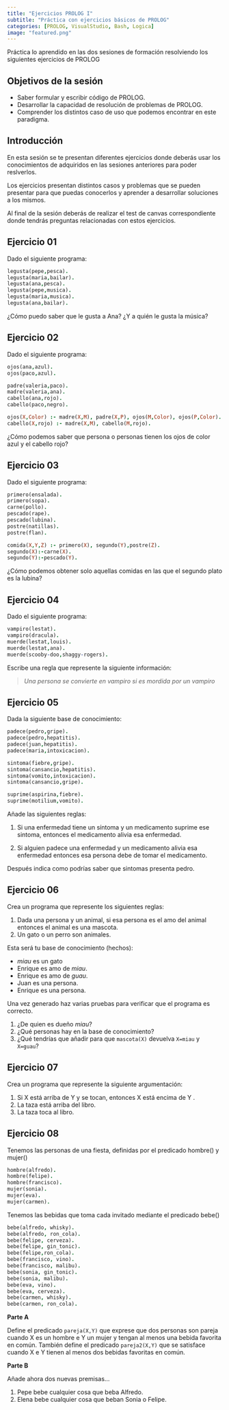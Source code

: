 ```yaml
---
title: "Ejercicios PROLOG I"
subtitle: "Práctica con ejercicios básicos de PROLOG"
categories: [PROLOG, VisualStudio, Bash, Logica]
image: "featured.png"
---
```


Práctica lo aprendido en las dos sesiones de formación resolviendo los siguientes ejercicios de PROLOG

## Objetivos de la sesión

-   Saber formular y escribir código de PROLOG.
-   Desarrollar la capacidad de resolución de problemas de PROLOG. 
-   Comprender los distintos caso de uso que podemos encontrar en este paradigma.

## Introducción

En esta sesión se te presentan diferentes ejercicios donde deberás usar los conocimientos de adquiridos en las sesiones anteriores para poder reslverlos. 

Los ejercicios presentan distintos casos y problemas que se pueden presentar para que puedas conocerlos y aprender a desarrollar soluciones a los mismos. 

Al final de la sesión deberás de realizar el test de canvas correspondiente donde tendrás preguntas relacionadas con estos ejercicios. 


## Ejercicio 01

Dado el siguiente programa:

```prolog
legusta(pepe,pesca).
legusta(maria,bailar).
legusta(ana,pesca).
legusta(pepe,musica).
legusta(maria,musica).
legusta(ana,bailar).
```

¿Cómo puedo saber que le gusta a Ana? ¿Y a quién le gusta la música?

## Ejercicio 02

Dado el siguiente programa:

```prolog
ojos(ana,azul).
ojos(paco,azul).

padre(valeria,paco).
madre(valeria,ana).
cabello(ana,rojo).
cabello(paco,negro).

ojos(X,Color) :- madre(X,M), padre(X,P), ojos(M,Color), ojos(P,Color).
cabello(X,rojo) :- madre(X,M), cabello(M,rojo).
```
¿Cómo podemos saber que persona o personas tienen los ojos de color azul y el cabello rojo?

## Ejercicio 03

Dado el siguiente programa:

```prolog
primero(ensalada).
primero(sopa).
carne(pollo).
pescado(rape).
pescado(lubina).
postre(natillas).
postre(flan).

comida(X,Y,Z) :- primero(X), segundo(Y),postre(Z).
segundo(X):-carne(X).
segundo(Y):-pescado(Y).
```
¿Cómo podemos obtener solo aquellas comidas en las que el segundo plato es la lubina?

## Ejercicio 04

Dado el siguiente programa:

```prolog
vampiro(lestat).
vampiro(dracula).
muerde(lestat,louis).
muerde(lestat,ana).
muerde(scooby-doo,shaggy-rogers).
```
Escribe una regla que represente la siguiente información:
    
> *Una persona se convierte en vampiro si es mordida por un vampiro*


## Ejercicio 05

Dada la siguiente base de conocimiento:

```prolog
padece(pedro,gripe).
padece(pedro,hepatitis).
padece(juan,hepatitis).
padece(maria,intoxicacion).

sintoma(fiebre,gripe).
sintoma(cansancio,hepatitis).
sintoma(vomito,intoxicacion).
sintoma(cansancio,gripe).

suprime(aspirina,fiebre).
suprime(motilium,vomito).
```
Añade las siguientes reglas:

1. Si una enfermedad tiene un síntoma y un medicamento suprime ese sintoma, entonces el medicamento alivia esa enfermedad. 

2. Si alguien padece una enfermedad y un medicamento alivia esa enfermedad entonces esa persona debe de tomar el medicamento. 

Después indica como podrías saber que sintomas presenta pedro. 

## Ejercicio 06

Crea un programa que represente los siguientes reglas:

1. Dada una persona y un animal, si esa persona es el amo del animal entonces el animal es una mascota.  
2. Un gato o un perro son animales. 

Esta será tu base de conocimiento (hechos):

* *miau* es un gato
* Enrique es amo de *miau*.
* Enrique es amo de *guau*. 
* Juan es una persona.
* Enrique es una persona.

Una vez generado haz varias pruebas para verificar que el programa es correcto. 

1. ¿De quien es dueño *miau*?
2. ¿Qué personas hay en la base de conocimiento?
3. ¿Qué tendrías que añadir para que ```mascota(X)``` devuelva ```X=miau``` y ```X=guau```? 

## Ejercicio 07

Crea un programa que represente la siguiente argumentación:

1. Si X está arriba de Y y se tocan, entonces X está encima de Y .
2. La taza está arriba del libro.
3. La taza toca al libro.

## Ejercicio 08

Tenemos las personas de una fiesta, definidas por el predicado hombre() y mujer()
```prolog
hombre(alfredo).
hombre(felipe).
hombre(francisco).
mujer(sonia).
mujer(eva).
mujer(carmen).
```

Tenemos las bebidas que toma cada invitado mediante el predicado bebe()
```prolog
bebe(alfredo, whisky).
bebe(alfredo, ron_cola).
bebe(felipe, cerveza).
bebe(felipe, gin_tonic).
bebe(felipe,ron_cola).
bebe(francisco, vino).
bebe(francisco, malibu).
bebe(sonia, gin_tonic).
bebe(sonia, malibu).
bebe(eva, vino).
bebe(eva, cerveza).
bebe(carmen, whisky).
bebe(carmen, ron_cola).
```
**Parte A**

Define el predicado ```pareja(X,Y)``` que exprese que dos personas son pareja cuando X es un hombre e Y un mujer y tengan al menos una bebida favorita en común. También define el predicado ```pareja2(X,Y)``` que se satisface cuando X e Y tienen al menos dos bebidas favoritas en común. 

**Parte B**

Añade ahora dos nuevas premisas...

1. Pepe bebe cualquier cosa que beba Alfredo. 
2. Elena bebe cualquier cosa que beban Sonia o Felipe. 
